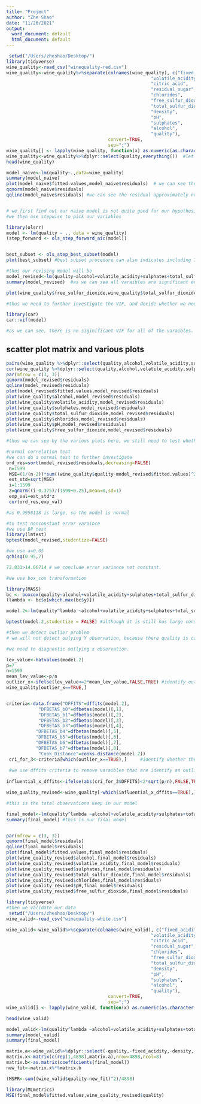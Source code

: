 ```yaml
---
title: "Project"
author: "Zhe Shao"
date: "11/26/2021"
output:
  word_document: default
  html_document: default
---
```


```r
 setwd("/Users/zheshao/Desktop/")
library(tidyverse)
wine_quality<-read_csv("winequality-red.csv")
wine_quality<-wine_quality%>%separate(colnames(wine_quality), c("fixed_acidity", 
                                                      "volatile_acidity",
                                                      "citric_acid",
                                                      "residual_sugar",
                                                      "chlorides",
                                                      "free_sulfur_dioxide",
                                                      "total_sulfur_dioxide",
                                                      "density",
                                                      "pH",
                                                      "sulphates",
                                                      "alcohol",
                                                      "quality"),
                                      convert=TRUE,
                                      sep=";")
wine_quality[] <- lapply(wine_quality, function(x) as.numeric(as.character(x)))   #the orginal dataset has character value, we change into numeric
wine_quality<-wine_quality%>%dplyr::select(quality,everything())  #let response variable be the frist.
head(wine_quality)

```


```r

model_naive<-lm(quality~.,data=wine_quality)
summary(model_naive)    
plot(model_naive$fitted.values,model_naive$residuals)  # we can see there is downward trend for all different qualities which means it shows nonconstant of error variance.   
qqnorm(model_naive$residuals)
qqline(model_naive$residuals) #we can see the residual approximately normal except for the beginning part.



```


```r
# we first find out our naive model is not quite good for our hypothesis:which factors influence our wine quality.
#we then use stepwise to pick our variables

library(olsrr)
model <- lm(quality ~ ., data = wine_quality)
(step_forward <- ols_step_forward_aic(model))


best_subset <- ols_step_best_subset(model)
plot(best_subset) #best subset procedure can also indicates including 7,8 variables well be enough.

```
```r
#thus our revising model will be 
model_revised<-lm(quality~alcohol+volatile_acidity+sulphates+total_sulfur_dioxide+chlorides+pH+free_sulfur_dioxide,data=wine_quality)
summary(model_revised)  #as we can see all varaibles are significant enough, significant ho：bk=0，h1:bk ！=0， we reject ho, because p value so small. 

```

```r
plot(wine_quality$free_sulfur_dioxide,wine_quality$total_sulfur_dioxide) #we can see there is a positive relationship between these two varaibles.

#thus we need to further investigate the VIF, and decide whether we need to drop one of these two varaibles.

library(car)
car::vif(model)

#as we can see, there is no siginificant VIF for all of the varaibles. Thus we decide to keep both of these variables, because their VIF is small.

```

## scatter plot matrix and various plots ##


```r
pairs(wine_quality %>%dplyr::select(quality,alcohol,volatile_acidity,sulphates,total_sulfur_dioxide,chlorides,pH,free_sulfur_dioxide))
cor(wine_quality %>%dplyr::select(quality,alcohol,volatile_acidity,sulphates,total_sulfur_dioxide,chlorides,pH,free_sulfur_dioxide)) #as we can see the only extreme correlation is between total_sulful_dioxide, and free_sulfur_dioxide,however we consider keep these variables because it is small VIF
par(mfrow = c(3, 3))
qqnorm(model_revised$residuals)
qqline(model_revised$residuals)
plot(model_revised$fitted.values,model_revised$residuals)
plot(wine_quality$alcohol,model_revised$residuals)
plot(wine_quality$volatile_acidity,model_revised$residuals)
plot(wine_quality$sulphates,model_revised$residuals)
plot(wine_quality$total_sulfur_dioxide,model_revised$residuals)
plot(wine_quality$chlorides,model_revised$residuals)
plot(wine_quality$pH,model_revised$residuals)
plot(wine_quality$free_sulfur_dioxide,model_revised$residuals)

#thus we can see by the various plots here, we still need to test whether the residual is normal and constant of error variance (because some of these plots show non constant error variance),furthermore these plots also shows some outlier in the data

```

```r
#normal correlation test
#we can do a normal test to further investigate 
ord_res=sort(model_revised$residuals,decreasing=FALSE)
 n=1599
 MSE=(1/(n-2))*sum((wine_quality$quality-model_revised$fitted.values)^2)
 est_std=sqrt(MSE)
 i=1:1599
 z=qnorm((i-0.375)/(1599+0.25),mean=0,sd=1)
 exp_val=est_std*z
 cor(ord_res,exp_val)

#as 0.9956118 is large, so the model is normal
```


```r
#to test nonconstant error varaince
#we use BP test
library(lmtest)
bptest(model_revised,studentize=FALSE)

#we use a=0.05
qchisq(0.95,7)

72.831>14.06714 # we conclude error variance not constant.
```

```r
#we use box_cox transformation

library(MASS)
bc <- boxcox(quality~alcohol+volatile_acidity+sulphates+total_sulfur_dioxide+chlorides+pH+free_sulfur_dioxide,data=wine_quality)
(lambda <- bc$x[which.max(bc$y)])

model.2<-lm(quality^lambda ~alcohol+volatile_acidity+sulphates+total_sulfur_dioxide+chlorides+pH+free_sulfur_dioxide,data=wine_quality )

bptest(model.2,studentize = FALSE) #although it is still has large constant error variance ,but the transformation did decrease some of the maginitude.
```



```r
#then we detect outlier problem
# we will not detect oulying Y observation, because there quality is categorical variabbles, so it doesn't have outlier

#we need to diagnostic outlying x observation.

lev_value<-hatvalues(model.2)
p=7
n=1599
mean_lev_value<-p/n
outlier_x<-ifelse(lev_value<=2*mean_lev_value,FALSE,TRUE) #identify outlying x variables
wine_quality[outlier_x==TRUE,]


criteria<-data.frame("DFFITS"=dffits(model.2),
            "DFBETAS_b0"=dfbetas(model)[,1],
            "DFBETAS_b1"=dfbetas(model)[,2],
            "DFBETAS_b2"=dfbetas(model)[,3],
            "DFBETAS_b3"=dfbetas(model)[,4],
           "DFBETAS_b4"=dfbetas(model)[,5],
           "DFBETAS_b5"=dfbetas(model)[,6],
           "DFBETAS_b6"=dfbetas(model)[,7],
           "DFBETAS_b7"=dfbetas(model)[,8],
            "Cook_Distance"=cooks.distance(model.2))
 cri_for_3<-criteria[which(outlier_x==TRUE),]     #identify whether these outliers are influential
 
 #we use dffits criteria to remove varaibles that are identify as outlier.
 
influential_x_dffits<-ifelse(abs(cri_for_3$DFFITS)<2*sqrt(p/n),FALSE,TRUE)    

wine_quality_revised<-wine_quality[-which(influential_x_dffits==TRUE),]  #remove 53 observations in total by dffits criteria

#this is the total observations keep in our model
```


```r

final_model<-lm(quality^lambda ~alcohol+volatile_acidity+sulphates+total_sulfur_dioxide+chlorides+pH+free_sulfur_dioxide,data=wine_quality_revised )
summary(final_model) #this is our final model


par(mfrow = c(3, 3))
qqnorm(final_model$residuals)
qqline(final_model$residuals)
plot(final_model$fitted.values,final_model$residuals)
plot(wine_quality_revised$alcohol,final_model$residuals)
plot(wine_quality_revised$volatile_acidity,final_model$residuals)
plot(wine_quality_revised$sulphates,final_model$residuals)
plot(wine_quality_revised$total_sulfur_dioxide,final_model$residuals)
plot(wine_quality_revised$chlorides,final_model$residuals)
plot(wine_quality_revised$pH,final_model$residuals)
plot(wine_quality_revised$free_sulfur_dioxide,final_model$residuals)
```

```r
library(tidyverse)
#then we validate our data
 setwd("/Users/zheshao/Desktop/")
wine_valid<-read_csv("winequality-white.csv")

wine_valid<-wine_valid%>%separate(colnames(wine_valid), c("fixed_acidity", 
                                                      "volatile_acidity",
                                                      "citric_acid",
                                                      "residual_sugar",
                                                      "chlorides",
                                                      "free_sulfur_dioxide",
                                                      "total_sulfur_dioxide",
                                                      "density",
                                                      "pH",
                                                      "sulphates",
                                                      "alcohol",
                                                      "quality"),
                                      convert=TRUE,
                                      sep=";")
wine_valid[] <- lapply(wine_valid, function(x) as.numeric(as.character(x)))   

head(wine_valid)

model_valid<-lm(quality^lambda ~alcohol+volatile_acidity+sulphates+total_sulfur_dioxide+chlorides+pH+free_sulfur_dioxide,data=wine_valid )
summary(model_valid)
summary(final_model)

matrix.a<-wine_valid%>%dplyr::select(-quality,-fixed_acidity,-density,-residual_sugar,-citric_acid)%>%as.matrix()
matrix.x<-matrix(c(rep(1,4898),matrix.a),nrow=4898,ncol=8)
matrix.b<-as.matrix(coefficients(final_model))
new_fit<-matrix.x%*%matrix.b

(MSPR<-sum((wine_valid$quality-new_fit)^2)/4898)

library(MLmetrics)
MSE(final_model$fitted.values,wine_quality_revised$quality)
```


